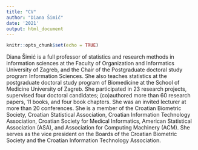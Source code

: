 ```yaml
---
title: "CV"
author: "Diana Šimić"
date: '2021'
output: html_document
---
```


```r
knitr::opts_chunk$set(echo = TRUE)
```

Diana Šimić is a full professor of statistics and research methods in information sciences at the Faculty of Organization and Informatics University of Zagreb, and the Chair of the Postgraduate doctoral study program Information Sciences. She also teaches statistics at the postgraduate doctoral study program of Biomedicine at the School of Medicine University of Zagreb. She participated in 23 research projects, supervised four doctoral candidates; (co)authored more than 60 research papers, 11 books, and four book chapters. She was an invited lecturer at more than 20 conferences. She is a member of the Croatian Biometric Society, Croatian Statistical Association, Croatian Information Technology Association, Croatian Society for Medical Informatics, American Statistical Association (ASA), and Association for Computing Machinery (ACM). She serves as the vice president on the Boards of the Croatian Biometric Society and the Croatian Information Technology Association.
